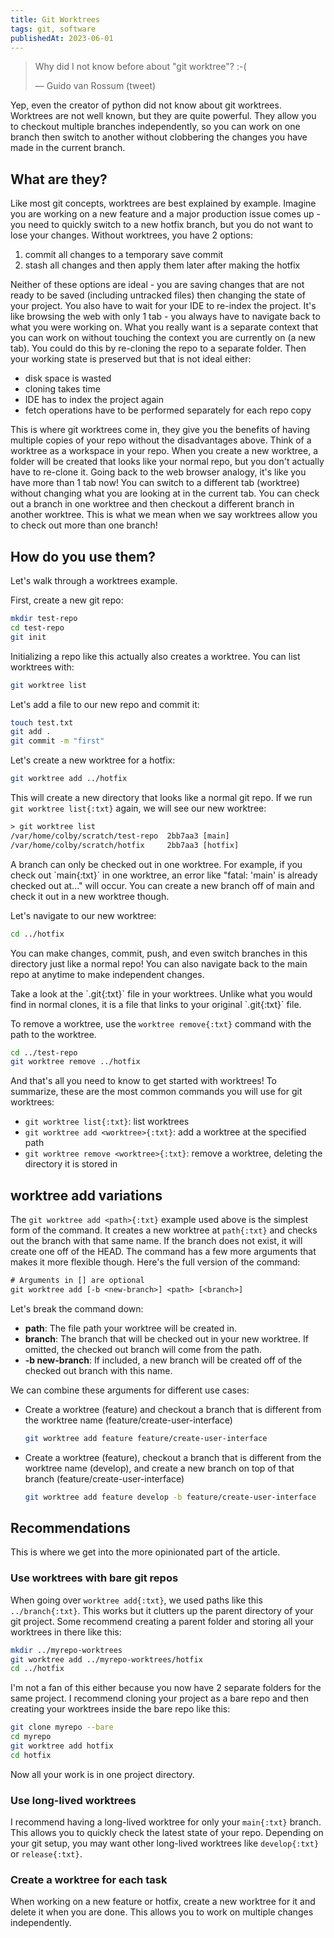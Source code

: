 ```yaml
---
title: Git Worktrees
tags: git, software
publishedAt: 2023-06-01
---
```


> Why did I not know before about "git worktree"? :-(
>
> — Guido van Rossum (tweet)

Yep, even the creator of python did not know about git worktrees.
Worktrees are not well known, but they are quite powerful.
They allow you to checkout multiple branches independently,
so you can work on one branch then switch to another without clobbering the changes you have made in the current branch.

## What are they?

Like most git concepts, worktrees are best explained by example.
Imagine you are working on a new feature and a major production issue comes up - you need to quickly switch to a new hotfix branch, but you do not want to lose your changes.
Without worktrees, you have 2 options:

1. commit all changes to a temporary save commit
1. stash all changes and then apply them later after making the hotfix

Neither of these options are ideal - you are saving changes that are not ready to be saved (including untracked files) then changing the state of your project.
You also have to wait for your IDE to re-index the project.
It's like browsing the web with only 1 tab - you always have to navigate back to what you were working on.
What you really want is a separate context that you can work on without touching the context you are currently on (a new tab).
You could do this by re-cloning the repo to a separate folder. Then your working state is preserved but that is not ideal either:

- disk space is wasted
- cloning takes time
- IDE has to index the project again
- fetch operations have to be performed separately for each repo copy

This is where git worktrees come in, they give you the benefits of having multiple copies of your repo without the disadvantages above.
Think of a worktree as a workspace in your repo.
When you create a new worktree, a folder will be created that looks like your normal repo, but you don't actually have to re-clone it.
Going back to the web browser analogy, it's like you have more than 1 tab now! You can switch to a different tab (worktree) without changing what you are looking at in the current tab.
You can check out a branch in one worktree and then checkout a different branch in another worktree.
This is what we mean when we say worktrees allow you to check out more than one branch!

## How do you use them?

Let's walk through a worktrees example.

First, create a new git repo:

```bash
mkdir test-repo
cd test-repo
git init
```

Initializing a repo like this actually also creates a worktree. You can list worktrees with:

```bash
git worktree list
```

Let's add a file to our new repo and commit it:

```bash
touch test.txt
git add .
git commit -m "first"
```

Let's create a new worktree for a hotfix:

```bash
git worktree add ../hotfix
```

This will create a new directory that looks like a normal git repo.
If we run `git worktree list{:txt}` again, we will see our new worktree:

```txt
> git worktree list
/var/home/colby/scratch/test-repo  2bb7aa3 [main]
/var/home/colby/scratch/hotfix     2bb7aa3 [hotfix]
```

<Warning>
    A branch can only be checked out in one worktree. For example, if you check
    out `main{:txt}` in one worktree, an error like "fatal: 'main' is already checked
    out at..." will occur. You can create a new branch off of main and check it
    out in a new worktree though.
</Warning>

Let's navigate to our new worktree:

```bash
cd ../hotfix
```

You can make changes, commit, push, and even switch branches in this directory just like a normal repo!
You can also navigate back to the main repo at anytime to make independent changes.

<Info>
    Take a look at the `.git{:txt}` file in your worktrees. Unlike what you would find
    in normal clones, it is a file that links to your original `.git{:txt}` file.
</Info>

To remove a worktree, use the `worktree remove{:txt}` command with the path to the worktree.

```bash
cd ../test-repo
git worktree remove ../hotfix
```

And that's all you need to know to get started with worktrees!
To summarize, these are the most common commands you will use for git worktrees:

- `git worktree list{:txt}`: list worktrees
- `git worktree add <worktree>{:txt}`: add a worktree at the specified path
- `git worktree remove <worktree>{:txt}`: remove a worktree, deleting the directory it is stored in

## worktree add variations

The `git worktree add <path>{:txt}` example used above is the simplest form of the command.
It creates a new worktree at `path{:txt}` and checks out the branch with that same name.
If the branch does not exist, it will create one off of the HEAD.
The command has a few more arguments that makes it more flexible though.
Here's the full version of the command:

```txt
# Arguments in [] are optional
git worktree add [-b <new-branch>] <path> [<branch>]
```

Let's break the command down:

- **path**: The file path your worktree will be created in.
- **branch**: The branch that will be checked out in your new worktree. If omitted, the checked out branch will come from the path.
- **-b new-branch**: If included, a new branch will be created off of the checked out branch with this name.

We can combine these arguments for different use cases:

- Create a worktree (feature) and checkout a branch that is different from the worktree name (feature/create-user-interface)

    ```bash
    git worktree add feature feature/create-user-interface
    ```

- Create a worktree (feature), checkout a branch that is different from the worktree name (develop), and create a new branch on top of that branch (feature/create-user-interface)
    ```bash
    git worktree add feature develop -b feature/create-user-interface
    ```

## Recommendations

This is where we get into the more opinionated part of the article.

### Use worktrees with bare git repos

When going over `worktree add{:txt}`, we used paths like this `../branch{:txt}`.
This works but it clutters up the parent directory of your git project.
Some recommend creating a parent folder and storing all your worktrees in there like this:

```bash
mkdir ../myrepo-worktrees
git worktree add ../myrepo-worktrees/hotfix
cd ../hotfix
```

I'm not a fan of this either because you now have 2 separate folders for the same project.
I recommend cloning your project as a bare repo and then creating your worktrees inside the bare repo like this:

```bash
git clone myrepo --bare
cd myrepo
git worktree add hotfix
cd hotfix
```

Now all your work is in one project directory.

### Use long-lived worktrees

I recommend having a long-lived worktree for only your `main{:txt}` branch.
This allows you to quickly check the latest state of your repo.
Depending on your git setup, you may want other long-lived worktrees like `develop{:txt}` or `release{:txt}`.

### Create a worktree for each task

When working on a new feature or hotfix, create a new worktree for it and delete it when you are done.
This allows you to work on multiple changes independently.
